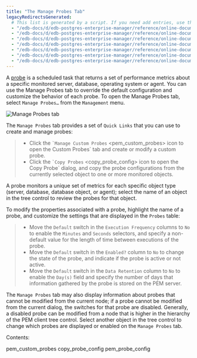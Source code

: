 ```yaml
---
title: "The Manage Probes Tab"
legacyRedirectsGenerated:
  # This list is generated by a script. If you need add entries, use the `legacyRedirects` key.
  - "/edb-docs/d/edb-postgres-enterprise-manager/reference/online-documentation/7.12/pem_manage_probes.html"
  - "/edb-docs/d/edb-postgres-enterprise-manager/reference/online-documentation/7.14/pem_manage_probes.html"
  - "/edb-docs/d/edb-postgres-enterprise-manager/reference/online-documentation/7.15/pem_manage_probes.html"
  - "/edb-docs/d/edb-postgres-enterprise-manager/reference/online-documentation/7.16/pem_manage_probes.html"
  - "/edb-docs/d/edb-postgres-enterprise-manager/reference/online-documentation/7.6/pem_manage_probes.html"
  - "/edb-docs/d/edb-postgres-enterprise-manager/reference/online-documentation/7.7/pem_manage_probes.html"
  - "/edb-docs/d/edb-postgres-enterprise-manager/reference/online-documentation/7.8/pem_manage_probes.html"
---
```


<div id="pem_manage_probes" class="registered_link"></div>

A [probe](03_pem_probe_config/01_pem_probes/#pem_probes) is a scheduled task that returns a set of performance metrics about a specific monitored server, database, operating system or agent. You can use the Manage Probes tab to override the default configuration and customize the behavior of each probe. To open the Manage Probes tab, select `Manage Probes…` from the `Management` menu.

![Manage Probes tab](../../images/pem_manage_probes_tab.png)

The `Manage Probes` tab provides a set of `Quick Links` that you can use to create and manage probes:

> -   Click the `` `Manage Custom Probes `` &lt;pem_custom_probes><span class="title-ref"> icon to open the </span><span class="title-ref">Custom Probes</span>\` tab and create or modify a custom probe.
> -   Click the `` `Copy Probes `` &lt;copy_probe_config><span class="title-ref"> icon to open the </span><span class="title-ref">Copy Probe</span>\` dialog, and copy the probe configurations from the currently selected object to one or more monitored objects.

A probe monitors a unique set of metrics for each specific object type (server, database, database object, or agent); select the name of an object in the tree control to review the probes for that object.

To modify the properties associated with a probe, highlight the name of a probe, and customize the settings that are displayed in the `Probes` table:

> -   Move the `Default` switch in the `Execution Frequency` columns to `No` to enable the `Minutes` and `Seconds` selectors, and specify a non-default value for the length of time between executions of the probe.
> -   Move the `Default` switch in the `Enabled?` column to `No` to change the state of the probe, and indicate if the probe is active or not active.
> -   Move the `Default` switch in the `Data Retention` column to `No` to enable the `Day(s)` field and specify the number of days that information gathered by the probe is stored on the PEM server.

The `Manage Probes` tab may also display information about probes that cannot be modified from the current node; if a probe cannot be modified from the current dialog, the switches for that probe are disabled. Generally, a disabled probe can be modified from a node that is higher in the hierarchy of the PEM client tree control. Select another object in the tree control to change which probes are displayed or enabled on the `Manage Probes` tab.

Contents:

<div class="toctree" maxdepth="2">

pem_custom_probes copy_probe_config pem_probe_config

</div>
